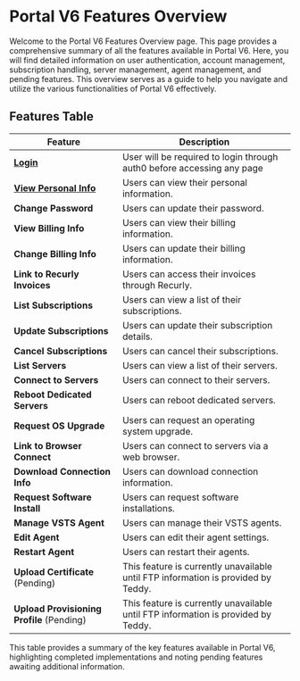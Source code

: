 # Portal V6 Features Overview

Welcome to the Portal V6 Features Overview page. This page provides a comprehensive summary of all the features available in Portal V6. Here, you will find detailed information on user authentication, account management, subscription handling, server management, agent management, and pending features. This overview serves as a guide to help you navigate and utilize the various functionalities of Portal V6 effectively.

## Features Table

| Feature                          | Description |
|----------------------------------|-------------|
| [ **Login** ](/features/login)                        | User will be required to login through auth0 before accessing any page |
| [ **View Personal Info** ](/features/personal-info)           | Users can view their personal information. |
| **Change Password**              | Users can update their password. |
| **View Billing Info**            | Users can view their billing information. |
| **Change Billing Info**          | Users can update their billing information. |
| **Link to Recurly Invoices**     | Users can access their invoices through Recurly. |
| **List Subscriptions**           | Users can view a list of their subscriptions. |
| **Update Subscriptions**         | Users can update their subscription details. |
| **Cancel Subscriptions**         | Users can cancel their subscriptions. |
| **List Servers**                 | Users can view a list of their servers. |
| **Connect to Servers**           | Users can connect to their servers. |
| **Reboot Dedicated Servers**     | Users can reboot dedicated servers. |
| **Request OS Upgrade**           | Users can request an operating system upgrade. |
| **Link to Browser Connect**      | Users can connect to servers via a web browser. |
| **Download Connection Info**     | Users can download connection information. |
| **Request Software Install**     | Users can request software installations. |
| **Manage VSTS Agent**            | Users can manage their VSTS agents. |
| **Edit Agent**                   | Users can edit their agent settings. |
| **Restart Agent**                | Users can restart their agents. |
| **Upload Certificate** (Pending) | This feature is currently unavailable until FTP information is provided by Teddy. |
| **Upload Provisioning Profile** (Pending) | This feature is currently unavailable until FTP information is provided by Teddy. |

This table provides a summary of the key features available in Portal V6, highlighting completed implementations and noting pending features awaiting additional information.
